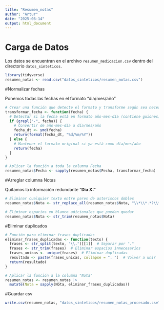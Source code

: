 ```yaml
---
title: "Resumen_notas"
author: "Artur"
date: "2025-03-14"
output: html_document
---
```


# Carga de Datos

Los datos se encuentran en el archivo `resumen_medicacion.csv` dentro del directorio `datos_sinteticos`.

```r
library(tidyverse)
resumen_notas <- read.csv("datos_sinteticos/resumen_notas.csv")
```

#Normalizar fechas

Ponemos todas las fechas en el formato "dia/mes/año"

```r
# Crear una función que detecte el formato y transforme según sea necesario
transformar_fecha <- function(fecha) {
  # Detectar si la fecha está en formato año-mes-día (contiene guiones)
  if (grepl("-", fecha)) {
    # Convertir de año-mes-día a día/mes/año
    fecha_dt <- ymd(fecha)
    return(format(fecha_dt, "%d/%m/%Y"))
  } else {
    # Mantener el formato original si ya está como día/mes/año
    return(fecha)
  }
}

# Aplicar la función a toda la columna Fecha
resumen_notas$Fecha <- sapply(resumen_notas$Fecha, transformar_fecha)

```

#Arreglar columna Notas

Quitamos la información redundante "**Dia X:**"

```r
# Eliminar cualquier texto entre pares de asteriscos dobles
resumen_notas$Nota <- str_replace_all(resumen_notas$Nota, "\\*\\*.*?\\*\\*", "")

# Eliminar espacios en blanco adicionales que puedan quedar
resumen_notas$Nota <- str_trim(resumen_notas$Nota)

```

#Eliminar duplicados

```r
# Función para eliminar frases duplicadas
eliminar_frases_duplicadas <- function(texto) {
  frases <- str_split(texto, "\\.")[[1]]  # Separar por "."
  frases <- str_trim(frases)  # Eliminar espacios innecesarios
  frases_unicas <- unique(frases)  # Eliminar duplicadas
  resultado <- paste(frases_unicas, collapse = ". ")  # Volver a unir
  return(resultado)
}

# Aplicar la función a la columna "Nota"
resumen_notas <- resumen_notas |>
  mutate(Nota = sapply(Nota, eliminar_frases_duplicadas))

```

#Guardar csv
```r
write.csv(resumen_notas, "datos_sinteticos/resumen_notas_procesado.csv", row.names = FALSE)
```

